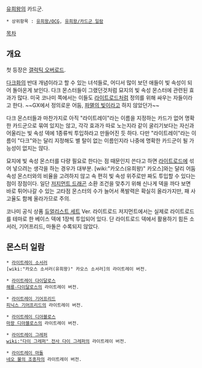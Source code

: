 [[유희왕]]의 카드군.
 * 상위항목 : [[유희왕/OCG]], [[유희왕/카드군 일람]]

[[목차]]

== 개요 ==
첫 등장은 [[갤럭틱 오버로드]].

[[다크화]]의 반대 개념이라고 할 수 있는 녀석들로, 어디서 많이 보던 애들이 빛 속성이 되어 돌아온게 보인다. 다크 몬스터들이 그랬던것처럼 묘지의 빛 속성 몬스터에 관련된 효과가 많다. 미국 코나미 쪽에서는 이들도 [[라이트로드]]처럼 정의를 위해 싸우는 자들이라고 한다. ~~GX에서 정의로운 어둠, [[파멸의 빛]]이라고 하지 않았던가~~

다크 몬스터들과 마찬가지로 아직 "라이트레이"라는 이름을 지정하는 카드가 없어 명확한 카드군으로 묶여 있지는 않고, 각각 효과가 따로 노는지라 같이 굴리기보다는 자신과 어울리는 빛 속성 덱에 1종류씩 투입하라고 만들어진 듯 하다. 다만 "라이트레이"라는 이름이 "다크"와는 달리 지정해도 별 탈이 없는 이름인지라 나중에 명확한 카드군이 될 가능성이 없지는 않다.

묘지에 빛 속성 몬스터를 다량 필요로 한다는 점 때문인지 쓴다고 하면 [[라이트로드]]에 섞어 넣으려는 생각을 하는 경우가 대부분. [wiki:"카오스(유희왕)" 카오스]와는 달리 어둠 속성 몬스터와의 비율을 고려하지 않고 속 편히 빛 속성 위주로만 짜도 투입할 수 있다는 점이 장점이다. 일단 [[저지먼트 드래곤]] 소환 조건을 맞추기 위해 신나게 덱을 까다 보면 바로 튀어나갈 수 있는 고타점 몬스터의 수가 늘어서 폭발력은 확실히 올라가지만, 패 사고율도 함께 올라가므로 주의.

코나미 공식 상품 [[듀얼리스트 세트]] Ver. 라이트로드 저지먼트에서는 실제로 라이트로드를 테마로 한 베이스 덱에 1장씩 투입되어 있다. 단 라이트로드 덱에서 활용하기 힘든 소서러, 기어프리드, 마돌은 수록되지 않았다.

== 몬스터 일람 ==
 * [[라이트레이 소서러]]
 [wiki:"카오스 소서러(유희왕)" 카오스 소서러]의 라이트레이 버전.

 * [[라이트레이 다이달로스]]
 [[해룡-다이달로스]]의 라이트레이 버전.

 * [[라이트레이 기어프리드]]
 [[피닉스 기어프리드]]의 라이트레이 버전.

 * [[라이트레이 디아블로스]]
 [[마왕 디아블로스]]의 라이트레이 버전.

 * [[라이트레이 그레퍼]]
 [[wiki:"다이 그레퍼" 전사 다이 그레퍼]]의 라이트레이 버전.

 * [[라이트레이 마돌]]
 [[네오 물의 조종자]]의 라이트레이 버전.
